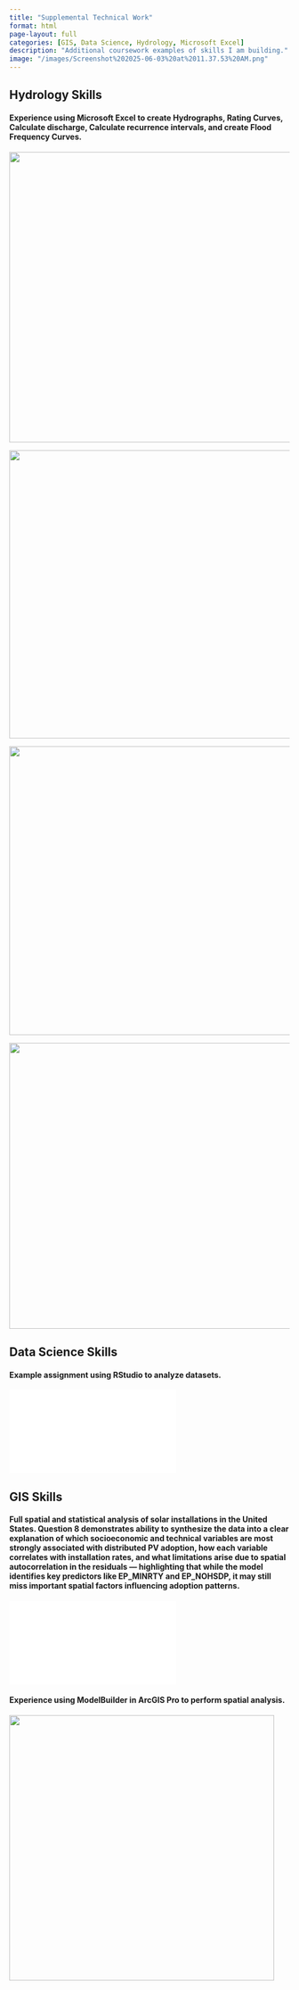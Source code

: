 ```yaml
---
title: "Supplemental Technical Work"
format: html
page-layout: full
categories: [GIS, Data Science, Hydrology, Microsoft Excel]
description: "Additional coursework examples of skills I am building."
image: "/images/Screenshot%202025-06-03%20at%2011.37.53%20AM.png"
---
```


## Hydrology Skills

#### Experience using Microsoft Excel to create Hydrographs, Rating Curves, Calculate discharge, Calculate recurrence intervals, and create Flood Frequency Curves.

![](/images/Screenshot%202025-06-03%20at%2011.37.53%20AM.png){width="521"}

![](/images/Screenshot%202025-06-03%20at%2011.38.05%20AM.png){width="517"}

![](/images/Screenshot%202025-06-03%20at%2011.38.16%20AM.png){width="518"}

![](/images/Screenshot%202025-06-03%20at%2011.38.36%20AM.png){width="513"}

## Data Science Skills

#### Example assignment using RStudio to analyze datasets.

![](ENVS-193DS_homework-02.pdf)

## GIS Skills

#### Full spatial and statistical analysis of solar installations in the United States. Question 8 demonstrates ability to synthesize the data into a clear explanation of which socioeconomic and technical variables are most strongly associated with distributed PV adoption, how each variable correlates with installation rates, and what limitations arise due to spatial autocorrelation in the residuals — highlighting that while the model identifies key predictors like EP_MINRTY and EP_NOHSDP, it may still miss important spatial factors influencing adoption patterns.

![](annotated-ENV154_Lab7.pdf)

#### Experience using ModelBuilder in ArcGIS Pro to perform spatial analysis.

![](/images/modelbuilder.png){width="476"}
